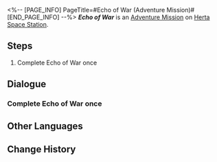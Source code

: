 <%-- [PAGE_INFO]
PageTitle=#Echo of War (Adventure Mission)#
[END_PAGE_INFO] --%>
{{Stub|Dialogue.}}
{{Mission Infobox
|id            = 4010130
|title         = Echo of War
|image         = <!--Mission Echo of War (Adventure Mission).png-->
|type          = Adventure
|event_name    = 
|chapter       = 
|requirements  = {{cx}}<!--Hidden Exploration Objective ID 4010115--> completed
|summary       = <!--official mission summary from Fate's Atlas-->
|characters    = Trailblazer
|startLocation = [[Herta Space Station]] - [[Supply Zone]]
|world         = Herta Space Station
|area          = Supply Zone
|prev          = 
|next          = 
|rewards       = Sparse Aether*3; Credit*2,000
}}
'''''Echo of War''''' is an [[Adventure Mission]] on [[Herta Space Station]].

==Steps==
# Complete Echo of War once

<!--
==Gameplay Notes==

--><!--
==Trial Character==

-->
==Dialogue==
{{Stub Dialogue}}

===Complete Echo of War once===
{{Mission Description|type=adventure|location=Supply Zone|Defeat the formidable foe in the Echo of War and claim the rewards.}}
{{Dialogue Start}}
:{{tx}}
{{Dialogue End}}

==Other Languages==
{{Other Languages
|en   = Echo of War
|zhs  = 「历战余响」
|zht  = 「歷戰餘響」
|ja   = 「歴戦余韻」
|ko   = 「전쟁의 여운」
|es   = Ecos de la guerra
|fr   = Écho de la guerre
|ru   = Эхо войны
|th   = "Echo of War"
|vi   = "Dư Âm Chiến Đấu"
|de   = Echo des Krieges
|id   = "Echo of War"
|pt   = Eco da Guerra
}}

==Change History==
{{Change History|1.0}}
